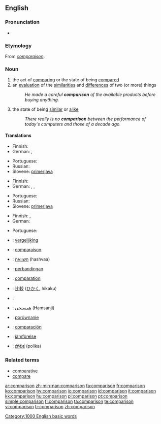 {{wikipedia|dab=comparison}}
==English==

===Pronunciation===
*{{audio|en-us-comparison.ogg|Audio (US)}}

=== Etymology ===
From {{OF.}} ''[[comparaison]]''.

=== Noun ===
{{en-noun}}
# the act of [[comparing]] or the state of being [[compared]]
# an [[evaluation]] of the [[similarities]] and [[difference]]s of two (or more) things
#: ''He made a careful '''comparison''' of the available products before buying anything.''
# the state of being [[similar]] or [[alike]]
#: ''There really is no '''comparison''' between the performance of today's computers and those of a decade ago.''

==== Translations ====
{{trans-top|the act of comparing or the state of being compared}}
* Finnish: {{t-|fi|vertailu}}
* German: {{t+|de|Vergleich|m}}, {{t+|de|Komparation|f}}
{{trans-mid}}
* Portuguese: {{t+|pt|comparação|f}}
* Russian: {{t+|ru|сравнение|n|tr=sravn'énije|sc=Cyrl}}
* Slovene: [[primerjava]] {{f}}
{{trans-bottom}}

{{trans-top|an evaluation of the similarities and differences of two (or more) things}}
* Finnish: {{t-|fi|vertailu}}
* German: {{t+|de|Vergleich|m}}, {{t+|de|Abgleich|m}}, {{t+|de|Gegenüberstellung|f}}
{{trans-mid}}
* Portuguese: {{t+|pt|comparação|f}}
* Russian: {{t+|ru|сравнение|n|tr=sravn'énije|sc=Cyrl}}
* Slovene: [[primerjava]] {{f}}
{{trans-bottom}}

{{trans-top|the state of being similar or alike}}
* Finnish: {{t|fi|samanlaisuus}}, {{t|fi|samankaltaisuus}}
* German: {{t+|de|Abgleich|m}}
{{trans-mid}}
* Portuguese: {{t+|pt|comparação|f}}
{{trans-bottom}}

{{ttbc-top}}
*{{ttbc|Dutch}}: [[vergelijking]] {{f}}
*{{ttbc|French}}: [[comparaison]] {{f}}
*{{ttbc|Hebrew}}: [[השוואה]] (hashvaa) {{f}}
*{{ttbc|Indonesian}}: [[banding|perbandingan]]
*{{ttbc|Interlingua}}: [[comparation]]
*{{ttbc|Japanese}}: [[比較]] ([[ひかく]], hikaku)
{{trans-mid}}
*{{ttbc|Kurdish}}: {{KUchar|[[به‌راورد]]}}
*{{ttbc|Persian}}: [[همسنجی]] (Hamsanji)
*{{ttbc|Polish}}: [[porównanie]] {{n}}
*{{ttbc|Spanish}}: [[comparación]] {{f}}
*{{ttbc|Swedish}}: [[jämförelse]]
*{{ttbc|Telugu}}: [[పోలిక]] (polika)
{{trans-bottom}}

===Related terms===
*[[comparative]]
*[[compare]]

[[Category:1000 English basic words]]

[[ar:comparison]]
[[zh-min-nan:comparison]]
[[fa:comparison]]
[[fr:comparison]]
[[ko:comparison]]
[[hy:comparison]]
[[io:comparison]]
[[id:comparison]]
[[it:comparison]]
[[kk:comparison]]
[[hu:comparison]]
[[pl:comparison]]
[[pt:comparison]]
[[simple:comparison]]
[[fi:comparison]]
[[ta:comparison]]
[[te:comparison]]
[[vi:comparison]]
[[tr:comparison]]
[[zh:comparison]]